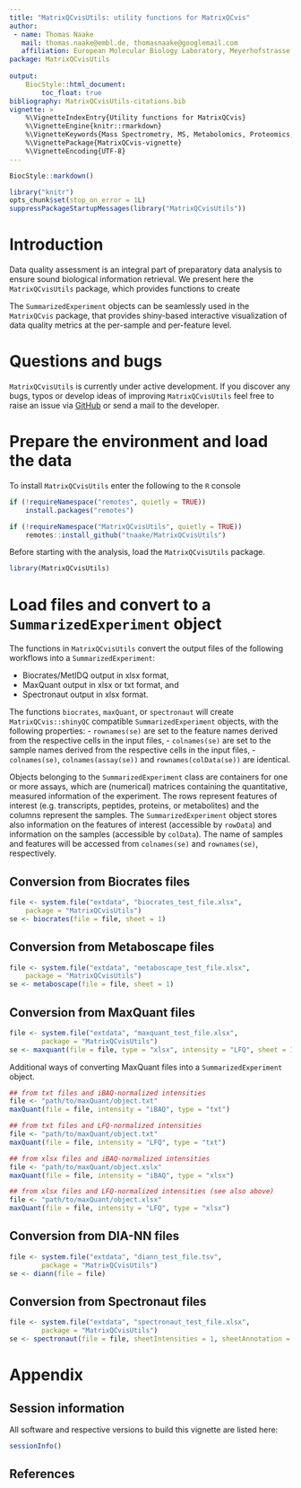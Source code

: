```yaml
---
title: "MatrixQCvisUtils: utility functions for MatrixQCvis"
author:
 - name: Thomas Naake
   mail: thomas.naake@embl.de, thomasnaake@googlemail.com
   affiliation: European Molecular Biology Laboratory, Meyerhofstrasse 1, 69117 Heidelberg
package: MatrixQCvisUtils
      
output:  
    BiocStyle::html_document:
        toc_float: true
bibliography: MatrixQCvisUtils-citations.bib
vignette: >
    %\VignetteIndexEntry{Utility functions for MatrixQCvis}
    %\VignetteEngine{knitr::rmarkdown}
    %\VignetteKeywords{Mass Spectrometry, MS, Metabolomics, Proteomics, Transcriptomics, Visualization, QC}
    %\VignettePackage{MatrixQCvis-vignette}
    %\VignetteEncoding{UTF-8}
---
```


```r
BiocStyle::markdown()
```

```r
library("knitr")
opts_chunk$set(stop_on_error = 1L)
suppressPackageStartupMessages(library("MatrixQCvisUtils"))
```

# Introduction {#sec-intro}

Data quality assessment is an integral part of preparatory data analysis 
to ensure sound biological information retrieval. 
We present here the `MatrixQCvisUtils` package, which provides 
functions to create 

The `SummarizedExperiment` objects can be seamlessly used in the 
`MatrixQCvis` package, that provides shiny-based interactive visualization of 
data quality metrics at the per-sample and 
per-feature level. 

# Questions and bugs {-}

`MatrixQCvisUtils` is currently under active development. If you discover any 
bugs, typos or develop ideas of improving `MatrixQCvisUtils` feel free to 
raise an issue via [GitHub](https://github.com/tnaake/MatrixQCvisUtils) or
send a mail to the developer.

# Prepare the environment and load the data {#sec-prepare}
To install `MatrixQCvisUtils` enter the following to the `R` console

```r
if (!requireNamespace("remotes", quietly = TRUE))
    install.packages("remotes")

if (!requireNamespace("MatrixQCvisUtils", quietly = TRUE))
    remotes::install_github("tnaake/MatrixQCvisUtils")
```

Before starting with the analysis, load the `MatrixQCvisUtils` package.

```r
library(MatrixQCvisUtils)
``` 

# Load files and convert to a `SummarizedExperiment` object

The functions in `MatrixQCvisUtils` convert the output files of the following
workflows into a `SummarizedExperiment`:

 - Biocrates/MetIDQ output in xlsx format,
 - MaxQuant output in xlsx or txt format, and
 - Spectronaut output in xlsx format.

The functions `biocrates`, `maxQuant`, or `spectronaut` will create
`MatrixQCvis::shinyQC` compatible `SummarizedExperiment` objects, with the
following properties:
 - `rownames(se)` are set to the feature names derived from the respective
   cells in the input files,
 - `colnames(se)` are set to the sample names derived from the respective
   cells in the input files,
 - `colnames(se)`, `colnames(assay(se))` and `rownames(colData(se))` are 
   identical.

Objects belonging to the `SummarizedExperiment` class are containers for one 
or more assays, which are (numerical) matrices containing the quantitative, 
measured information of the experiment. The rows represent features of 
interest (e.g. transcripts, peptides, proteins, or metabolites) and the 
columns represent the samples. The `SummarizedExperiment` object stores 
also information on the features of interest (accessible by `rowData`) and 
information on the samples (accessible by `colData`). The name of samples and 
features will be accessed from `colnames(se)` and `rownames(se)`, respectively.

## Conversion from Biocrates files

```r
file <- system.file("extdata", "biocrates_test_file.xlsx", 
    package = "MatrixQCvisUtils")
se <- biocrates(file = file, sheet = 1)
```

## Conversion from Metaboscape files

```r
file <- system.file("extdata", "metaboscape_test_file.xlsx", 
    package = "MatrixQCvisUtils")
se <- metaboscape(file = file, sheet = 1)
```

## Conversion from MaxQuant files

```r
file <- system.file("extdata", "maxquant_test_file.xlsx", 
        package = "MatrixQCvisUtils")
se <- maxquant(file = file, type = "xlsx", intensity = "LFQ", sheet = 1)
```

Additional ways of converting MaxQuant files into a `SummarizedExperiment`
object. 
```r
## from txt files and iBAQ-normalized intensities
file <- "path/to/maxQuant/object.txt"
maxQuant(file = file, intensity = "iBAQ", type = "txt")

## from txt files and LFQ-normalized intensities
file <- "path/to/maxQuant/object.txt"
maxQuant(file = file, intensity = "LFQ", type = "txt")

## from xlsx files and iBAQ-normalized intensities
file <- "path/to/maxQuant/object.xslx"
maxQuant(file = file, intensity = "iBAQ", type = "xlsx")

## from xlsx files and LFQ-normalized intensities (see also above)
file <- "path/to/maxQuant/object.xlsx"
maxQuant(file = file, intensity = "LFQ", type = "xlsx")
```

## Conversion from DIA-NN files

```r
file <- system.file("extdata", "diann_test_file.tsv", 
        package = "MatrixQCvisUtils")
se <- diann(file = file)
```


## Conversion from Spectronaut files

```r
file <- system.file("extdata", "spectronaut_test_file.xlsx", 
        package = "MatrixQCvisUtils")
se <- spectronaut(file = file, sheetIntensities = 1, sheetAnnotation = 2)

```

# Appendix {-}

## Session information {-}

All software and respective versions to build this vignette are listed here:

```r
sessionInfo()
```

## References


